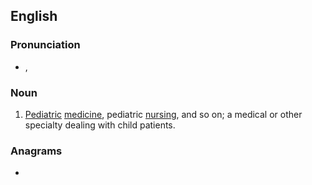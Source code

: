 ==English==

===Pronunciation===
* {{enPR|pēdz}}, {{IPA|en|/piːdz/}}

===Noun===
{{en-noun|-}}

# {{lb|en|medicine|informal|often|attributive}} [[pediatric|Pediatric]] [[medicine]], pediatric [[nursing]], and so on; a medical or other specialty dealing with child patients.

===Anagrams===
* {{anagrams|en|a=deps|EDPs|EPDs|PDEs|deps|déps|sped}}